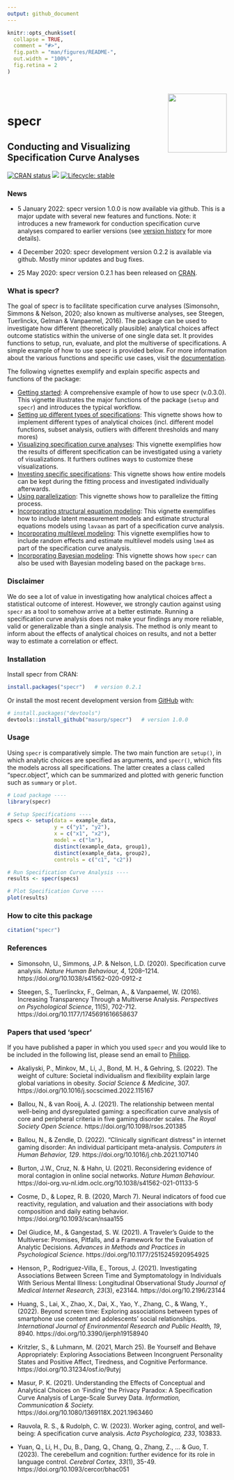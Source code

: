 ```yaml
---
output: github_document
---
```


<!-- README.md is generated from README.Rmd. Please edit that file -->

```r
knitr::opts_chunk$set(
  collapse = TRUE,
  comment = "#>",
  fig.path = "man/figures/README-",
  out.width = "100%",
  fig.retina = 2
)
```


<div style = "padding-top:1em; padding-bottom: 0.5em;">
<img src="man/figures/specr_logo.png" width = 135 align="right" />
</div>


# specr

## Conducting and Visualizing Specification Curve Analyses

<!-- badges: start -->
[![CRAN status](https://www.r-pkg.org/badges/version/specr)](https://CRAN.R-project.org/package=specr)
![](https://cranlogs.r-pkg.org/badges/grand-total/specr)
[![Lifecycle: stable](https://lifecycle.r-lib.org/articles/figures/lifecycle-stable.svg)](https://www.tidyverse.org/lifecycle/#stable)
<!-- badges: end -->

### News

- 5 January 2022: specr version 1.0.0 is now available via github. This is a major update with several new features and functions. Note: it introduces a new framework for conduction specification curve analyses compared to earlier versions (see [version history](https://masurp.github.io/specr/news/index.html) for more details). 

- 4 December 2020: specr development version 0.2.2 is available via github. Mostly minor updates and bug fixes.

- 25 May 2020: specr version 0.2.1 has been released on [CRAN](https://cran.r-project.org/web/packages/specr/index.html).

### What is specr?

The goal of specr is to facilitate specification curve analyses (Simonsohn, Simmons & Nelson, 2020; also known as multiverse analyses, see Steegen, Tuerlinckx, Gelman & Vanpaemel, 2016). The package can be used to investigate how different (theoretically plausible) analytical choices affect outcome statistics within the universe of one single data set.
It provides functions to setup, run, evaluate, and plot the multiverse of specifications. A simple example of how to use specr is provided below. For more information about the various functions and specific use cases, visit the [documentation](https://masurp.github.io/specr/index.html). 

The following vignettes exemplify and explain specific aspects and functions of the package:

- [Getting started](https://masurp.github.io/specr/articles/specr.html): A comprehensive example of how to use specr (v.0.3.0). This vignette illustrates the major functions of the package (`setup` and `specr`) and introduces the typical workflow.
- [Setting up different types of specifications](https://masurp.github.io/specr/articles/different-specifications.html): This vignette shows how to implement different types of analytical choices (incl. different model functions, subset analysis, outliers with different thresholds and many mores)
- [Visualizing specification curve analyses](https://masurp.github.io/specr/articles/custom-plot.html): This vignette exemplifies how the results of different specification can be investigated using a variety of visualizations. It furthers outlines ways to customize these visualizations.  
- [Investing specific specifications](https://masurp.github.io/specr/articles/invest-spec.html): This vignette shows how entire models can be kept during the fitting process and investigated individually afterwards.  
- [Using parallelization](https://masurp.github.io/specr/articles/parallelization.html): This vignette shows how to parallelize the fitting process. 
- [Incorporating structural equation modeling](https://masurp.github.io/specr/articles/measurement_models.html): This vignette exemplifies how to include latent measurement models and estimate structural equations models using `lavaan` as part of a specification curve analysis. 
- [Incorporating multilevel modeling](https://masurp.github.io/specr/articles/random_effects.html): This vignette exemplifies how to include random effects and estimate multilevel models using `lme4` as part of the specification curve analysis.
- [Incorporating Bayesian modeling](https://masurp.github.io/specr/articles/bayesian-models.html): This vignette shows how `specr` can also be used with Bayesian modeling based on the package `brms`. 



### Disclaimer

We do see a lot of value in investigating how analytical choices affect a statistical outcome of interest. However, we strongly caution against using `specr` as a tool to somehow arrive at a better estimate. Running a specification curve analysis does not make your findings any more reliable, valid or generalizable than a single analysis. The method is only meant to inform about the effects of analytical choices on results, and not a better way to estimate a correlation or effect.

### Installation

Install specr from CRAN:

``` r
install.packages("specr")   # version 0.2.1
```

Or install the most recent development version from [GitHub](https://github.com/) with:

``` r
# install.packages("devtools")
devtools::install_github("masurp/specr")   # version 1.0.0
```

### Usage

Using `specr` is comparatively simple. The two main function are `setup()`, in which analytic choices are specified as arguments, and `specr()`, which fits the models across all specifications. The latter creates a class called "specr.object", which can be summarized and plotted with generic function such as `summary` or `plot`. 

```r
# Load package ----
library(specr)

# Setup Specifications ----
specs <- setup(data = example_data, 
               y = c("y1", "y2"), 
               x = c("x1", "x2"), 
               model = c("lm"), 
               distinct(example_data, group1),
               distinct(example_data, group2),
               controls = c("c1", "c2"))

# Run Specification Curve Analysis ----
results <- specr(specs)

# Plot Specification Curve ----
plot(results)
```

### How to cite this package

```r
citation("specr")
```

### References

- Simonsohn, U., Simmons, J.P. & Nelson, L.D. (2020). Specification curve analysis. *Nature Human Behaviour, 4*, 1208–1214. https://doi.org/10.1038/s41562-020-0912-z

- Steegen, S., Tuerlinckx, F., Gelman, A., & Vanpaemel, W. (2016). Increasing Transparency Through a Multiverse Analysis. *Perspectives on Psychological Science*, 11(5), 702-712. https://doi.org/10.1177/1745691616658637

### Papers that used 'specr'

If you have published a paper in which you used `specr` and you would like to be included in the following list, please send an email to [Philipp](mailto:p.k.masur@vu.nl). 

- Akaliyski, P., Minkov, M., Li, J., Bond, M. H., & Gehring, S. (2022). The weight of culture: Societal individualism and flexibility explain large global variations in obesity. *Social Science & Medicine*, 307. https://doi.org/10.1016/j.socscimed.2022.115167

- Ballou, N., & van Rooij, A. J. (2021). The relationship between mental well-being and dysregulated gaming: a specification curve analysis of core and peripheral criteria in five gaming disorder scales. *The Royal Society Open Science.* https://doi.org/10.1098/rsos.201385

- Ballou, N., & Zendle, D. (2022). "Clinically significant distress" in internet gaming disorder: An individual participant meta-analysis. *Computers in Human Behavior, 129*. https://doi.org/10.1016/j.chb.2021.107140

- Burton, J.W., Cruz, N. & Hahn, U. (2021). Reconsidering evidence of moral contagion in online social networks. *Nature Human Behaviour.* https://doi-org.vu-nl.idm.oclc.org/10.1038/s41562-021-01133-5

- Cosme, D., & Lopez, R. B. (2020, March 7). Neural indicators of food cue reactivity, regulation, and valuation and their associations with body composition and daily eating behavior. https://doi.org/10.1093/scan/nsaa155

- Del Giudice, M., & Gangestad, S. W. (2021). A Traveler’s Guide to the Multiverse: Promises, Pitfalls, and a Framework for the Evaluation of Analytic Decisions. *Advances in Methods and Practices in Psychological Science.* https://doi.org/10.1177/2515245920954925

- Henson, P., Rodriguez-Villa, E., Torous, J. (2021). Investigating Associations Between Screen Time and Symptomatology in Individuals With Serious Mental Illness: Longitudinal Observational Study
*Journal of Medical Internet Research, 23*(3), e23144. https://doi.org/10.2196/23144

- Huang, S., Lai, X., Zhao, X., Dai, X., Yao, Y., Zhang, C., & Wang, Y., (2022). Beyond screen time: Exploring associations between types of smartphone use content and adolescents' social relationships. *International Journal of Environmental Research and Public Health, 19*, 8940. https://doi.org/10.3390/ijerph19158940

- Kritzler, S., & Luhmann, M. (2021, March 25). Be Yourself and Behave Appropriately: Exploring Associations Between Incongruent Personality States and Positive Affect, Tiredness, and Cognitive Performance. https://doi.org/10.31234/osf.io/9utyj

- Masur, P. K. (2021). Understanding the Effects of Conceptual and Analytical Choices on ‘Finding’ the Privacy Paradox: A Specification Curve Analysis of Large-Scale Survey Data. *Information, Communication & Society.* https://doi.org/10.1080/1369118X.2021.1963460 

- Rauvola, R. S., & Rudolph, C. W. (2023). Worker aging, control, and well-being: A specification curve analysis. *Acta Psychologica, 233*, 103833.

- Yuan, Q., Li, H., Du, B., Dang, Q., Chang, Q., Zhang, Z., ... & Guo, T. (2023). The cerebellum and cognition: further evidence for its role in language control. *Cerebral Cortex, 33*(1), 35-49. https://doi.org/10.1093/cercor/bhac051


